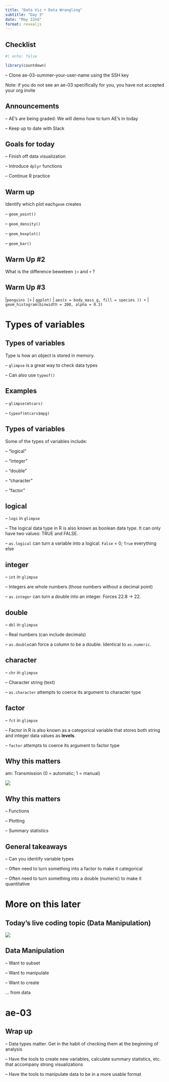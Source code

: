 ```yaml
---
title: "Data Viz + Data Wrangling"
subtitle: "Day 3"
date: "May 22nd"
format: revealjs
---
```


## Checklist

```r
#| echo: false

library(countdown)
```

-- Clone ae-03-summer-your-user-name using the SSH key

Note: if you do not see an ae-03 specifically for you, you have not accepted your org invite

## Announcements

-- AE's are being graded: We will demo how to turn AE's in today

-- Keep up to date with Slack

## Goals for today

-- Finish off data visualization

-- Introduce `dplyr` functions

-- Continue R practice

## Warm up

Identify which plot each`geom` creates

-- `geom_point()`

-- `geom_density()`

-- `geom_boxplot()`

-- `geom_bar()`

## Warm Up #2

What is the difference beweteen `|>` and `+` ?

## Warm Up #3

\|`penguins |>` \| `ggplot(` \| `aes(x = body_mass_g, fill = species )) +` \| `geom_histogram(binwidth = 200, alpha = 0.3)`

# Types of variables

## Types of variables

Type is how an object is stored in memory.

-- `glimpse` is a great way to check data types

-- Can also use `typeof()`

## Examples

-- `glimpse(mtcars)`

-- `typeof(mtcars$mpg)`

## Types of variables

Some of the types of variables include:

-- "logical"

-- "integer"

-- "double"

-- "character"

-- "factor"

## logical

-- `logi` in `glimpse`

-- The logical data type in R is also known as boolean data type. It can only have two values: TRUE and FALSE. <br>

-- `as.logical` can turn a variable into a logical. `False` = 0; `True` everything else

## integer

-- `int` in `glimpse`

-- Integers are whole numbers (those numbers without a decimal point)

-- `as.integer` can turn a double into an integer. Forces 22.8 -\> 22.

## double

-- `dbl` in `glimpse`

-- Real numbers (can include decimals)

-- `as.double`can force a column to be a double. Identical to `as.numeric`.

## character

-- `chr` in `glimpse`

-- Character string (text)

-- `as.character` attempts to coerce its argument to character type

## factor

-- `fct` in `glimpse`

-- Factor in R is also known as a categorical variable that stores both string and integer data values as **levels**.

-- `factor` attempts to coerce its argument to factor type

## Why this matters

am: Transmission (0 = automatic; 1 = manual)

![](images/glimpsemtcars.png){fig-align="center"}

## Why this matters

-- Functions

-- Plotting

-- Summary statistics

## General takeaways

-- Can you identify variable types

-- Often need to turn something into a factor to make it categorical

-- Often need to turn something into a double (numeric) to make it quantitative

# More on this later

## Today's live coding topic (Data Manipulation)

![](images/messydata.png){fig-align="center"}

## Data Manipulation

-- Want to subset

-- Want to manipulate

-- Want to create

... from data

# ae-03

## Wrap up

-- Data types matter. Get in the habit of checking them at the beginning of analysis

-- Have the tools to create new variables, calculate summary statistics, etc. that accompany strong visualizations

-- Have the tools to manipulate data to be in a more usable format
